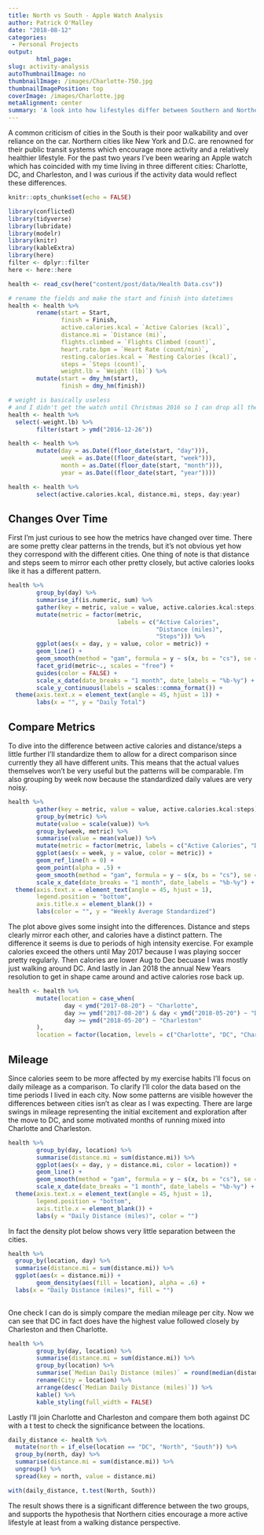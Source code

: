 ```yaml
---
title: North vs South - Apple Watch Analysis
author: Patrick O'Malley
date: "2018-08-12"
categories: 
 - Personal Projects
output: 
        html_page:
slug: activity-analysis
autoThumbnailImage: no
thumbnailImage: /images/Charlotte-750.jpg
thumbnailImagePosition: top
coverImage: /images/Charlotte.jpg
metaAlignment: center
summary: 'A look into how lifestyles differ between Southern and Northern cities with Apple watch data'
---
```


A common criticism of cities in the South is their poor walkability and over reliance on the car. Northern cities like New York and D.C. are renowned for their public transit systems which encourage more activity and a relatively healthier lifestyle. For the past two years I've been wearing an Apple watch which has coincided with my time living in three different cities: Charlotte, DC, and Charleston, and I was curious if the activity data would reflect these differences.  



```r
knitr::opts_chunk$set(echo = FALSE)
```

```r
library(conflicted)
library(tidyverse)
library(lubridate)
library(modelr)
library(knitr)
library(kableExtra)
library(here)
filter <- dplyr::filter
here <- here::here
```

```r
health <- read_csv(here("content/post/data/Health Data.csv"))
```

```r
# rename the fields and make the start and finish into datetimes
health <- health %>%
        rename(start = Start,
               finish = Finish,
               active.calories.kcal = `Active Calories (kcal)`,
               distance.mi = `Distance (mi)`,
               flights.climbed = `Flights Climbed (count)`,
               heart.rate.bpm = `Heart Rate (count/min)`,
               resting.calories.kcal = `Resting Calories (kcal)`,
               steps = `Steps (count)`,
               weight.lb = `Weight (lb)`) %>% 
        mutate(start = dmy_hm(start),
               finish = dmy_hm(finish))

```

```r
# weight is basically useless
# and I didn't get the watch until Christmas 2016 so I can drop all the data before then
health <- health %>% 
  select(-weight.lb) %>% 
        filter(start > ymd("2016-12-26"))
```



```r
health <- health %>% 
        mutate(day = as.Date((floor_date(start, "day"))),
               week = as.Date((floor_date(start, "week"))),
               month = as.Date((floor_date(start, "month"))),
               year = as.Date((floor_date(start, "year"))))
```

```r
health <- health %>% 
        select(active.calories.kcal, distance.mi, steps, day:year)
```


## Changes Over Time

First I'm just curious to see how the metrics have changed over time. There are some pretty clear patterns in the trends, but it's not obvious yet how they correspond with the different cities. One thing of note is that distance and steps seem to mirror each other pretty closely, but active calories looks like it has a different pattern.

```r
health %>% 
        group_by(day) %>% 
        summarise_if(is.numeric, sum) %>% 
        gather(key = metric, value = value, active.calories.kcal:steps) %>%
        mutate(metric = factor(metric, 
                               labels = c("Active Calories", 
                                          "Distance (miles)", 
                                          "Steps"))) %>% 
        ggplot(aes(x = day, y = value, color = metric)) +
        geom_line() +
        geom_smooth(method = "gam", formula = y ~ s(x, bs = "cs"), se = FALSE) +
        facet_grid(metric~., scales = "free") +
        guides(color = FALSE) +
        scale_x_date(date_breaks = "1 month", date_labels = "%b-%y") +
        scale_y_continuous(labels = scales::comma_format()) +
  theme(axis.text.x = element_text(angle = 45, hjust = 1)) +
        labs(x = "", y = "Daily Total")
```

## Compare Metrics

To dive into the difference between active calories and distance/steps a little further I'll standardize them to allow for a direct comparison since currently they all have different units. This means that the actual values themselves won't be very useful but the patterns will be comparable. I'm also grouping by week now because the standardized daily values are very noisy.   


```r
health %>% 
        gather(key = metric, value = value, active.calories.kcal:steps) %>% 
        group_by(metric) %>% 
        mutate(value = scale(value)) %>% 
        group_by(week, metric) %>% 
        summarise(value = mean(value)) %>% 
        mutate(metric = factor(metric, labels = c("Active Calories", "Distance (miles)", "Steps"))) %>% 
        ggplot(aes(x = week, y = value, color = metric)) +
        geom_ref_line(h = 0) +
        geom_point(alpha = .5) +
        geom_smooth(method = "gam", formula = y ~ s(x, bs = "cs"), se = FALSE) +
        scale_x_date(date_breaks = "1 month", date_labels = "%b-%y") +
  theme(axis.text.x = element_text(angle = 45, hjust = 1),
        legend.position = "bottom",
        axis.title.x = element_blank()) +
        labs(color = "", y = "Weekly Average Standardized")
```

The plot above gives some insight into the differences. Distance and steps clearly mirror each other, and calories have a distinct pattern. The difference it seems is due to periods of high intensity exercise. For example calories exceed the others until May 2017 because I was playing soccer pretty regularly. Then calories are lower Aug to Dec becuase I was mostly just walking around DC. And lastly in Jan 2018 the annual New Years resolution to get in shape came around and active calories rose back up.


```r
health <- health %>% 
        mutate(location = case_when(
                day < ymd("2017-08-20") ~ "Charlotte",
                day >= ymd("2017-08-20") & day < ymd("2018-05-20") ~ "DC",
                day >= ymd("2018-05-20") ~ "Charleston"
        ),
        location = factor(location, levels = c("Charlotte", "DC", "Charleston")))
```

## Mileage

Since calories seem to be more affected by my exercise habits I'll focus on daily mileage as a comparison. To clarify I'll color the data based on the time periods I lived in each city. Now some patterns are visible however the differences between cities isn't as clear as I was expecting. There are large swings in mileage representing the initial excitement and exploration after the move to DC, and some motivated months of running mixed into Charlotte and Charleston.

```r
health %>% 
        group_by(day, location) %>%
        summarise(distance.mi = sum(distance.mi)) %>%
        ggplot(aes(x = day, y = distance.mi, color = location)) +
        geom_line() +
        geom_smooth(method = "gam", formula = y ~ s(x, bs = "cs"), se = FALSE) +
        scale_x_date(date_breaks = "1 month", date_labels = "%b-%y") +
  theme(axis.text.x = element_text(angle = 45, hjust = 1),
        legend.position = "bottom",
        axis.title.x = element_blank()) +
        labs(y = "Daily Distance (miles)", color = "")
```

In fact the density plot below shows very little separation between the cities.  

```r
health %>% 
  group_by(location, day) %>% 
  summarise(distance.mi = sum(distance.mi)) %>% 
  ggplot(aes(x = distance.mi)) +
        geom_density(aes(fill = location), alpha = .6) +
  labs(x = "Daily Distance (miles)", fill = "")
        
```

One check I can do is simply compare the median mileage per city. Now we can see that DC in fact does have the highest value followed closely by Charleston and then Charlotte.  


```r
health %>% 
        group_by(day, location) %>% 
        summarise(distance.mi = sum(distance.mi)) %>% 
        group_by(location) %>% 
        summarise(`Median Daily Distance (miles)` = round(median(distance.mi), 2)) %>%
        rename(City = location) %>% 
        arrange(desc(`Median Daily Distance (miles)`)) %>% 
        kable() %>% 
        kable_styling(full_width = FALSE)
```

Lastly I'll join Charlotte and Charleston and compare them both against DC with a t test to check the significance between the locations.

```r
daily_distance <- health %>% 
  mutate(north = if_else(location == "DC", "North", "South")) %>% 
  group_by(north, day) %>% 
  summarise(distance.mi = sum(distance.mi)) %>% 
  ungroup() %>% 
  spread(key = north, value = distance.mi)
```



```r
with(daily_distance, t.test(North, South))
```



The result shows there is a significant difference between the two groups, and supports the hypothesis that Northern cities encourage a more active lifestyle at least from a walking distance perspective.

















